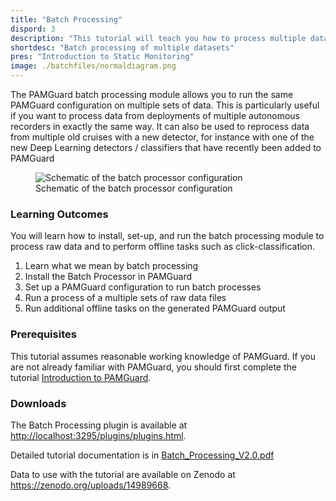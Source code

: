 ```yaml
---
title: "Batch Processing"
dispord: 3
description: "This tutorial will teach you how to process multiple datasets using the same PAMGuard configuration using the PAMGuard batch processing plugin."
shortdesc: "Batch processing of multiple datasets"
pres: "Introduction to Static Monitoring"
image: ./batchfiles/normaldiagram.png
---
```


The PAMGuard batch processing module allows you to run the same PAMGuard configuration on multiple sets of data. This is particularly useful if you want to process data from deployments of multiple autonomous recorders in exactly the same way. It can also be used to reprocess data from multiple old cruises with a new detector, for instance with one of the new Deep Learning detectors / classifiers that have recently been added to PAMGuard

![Schematic of the batch processor configuration](./batchfiles/normaldiagram.png)

### Learning Outcomes

You will learn how to install, set-up, and run the batch processing module to process raw data and to perform offline tasks such as click-classification.

1.  Learn what we mean by batch processing
2.  Install the Batch Processor in PAMGuard
3.  Set up a PAMGuard configuration to run batch processes
4.  Run a process of a multiple sets of raw data files
5.  Run additional offline tasks on the generated PAMGuard output

### Prerequisites

This tutorial assumes reasonable working knowledge of PAMGuard. If you are not already familiar with PAMGuard, you should first complete the tutorial [Introduction to PAMGuard](staticmonitoring.qmd).

### Downloads

The Batch Processing plugin is available at <http://localhost:3295/plugins/plugins.html>.

Detailed tutorial documentation is in [Batch_Processing_V2.0.pdf](https://github.com/PAMGuardLearning/batchprocessing/releases/download/V2.0/Batch_Processing_V2.0.pdf)

Data to use with the tutorial are available on Zenodo at <https://zenodo.org/uploads/14989668>.
